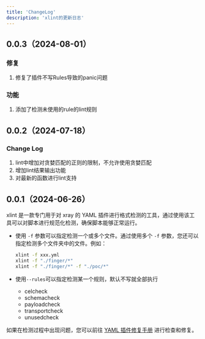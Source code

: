 ```yaml
---
title: 'ChangeLog'
description: 'xlint的更新日志'
---
```


## 0.0.3（2024-08-01）

### 修复

1. 修复了插件不写Rules导致的panic问题

### 功能

1. 添加了检测未使用的rule的lint规则

## 0.0.2（2024-07-18）

### Change Log
1. lint中增加对贪婪匹配的正则的限制，不允许使用贪婪匹配
2. 增加lint结果输出功能
3. 对最新的函数进行lint支持

## 0.0.1（2024-06-26）

xlint 是一款专门用于对 xray 的 YAML 插件进行格式检测的工具，通过使用该工具可以对脚本进行规范化检测，确保脚本能够正常运行。

- 使用 `-f` 参数可以指定检测一个或多个文件。通过使用多个 `-f` 参数，您还可以指定检测多个文件夹中的文件。例如：

  ```sh
  xlint -f xxx.yml
  xlint -f "./finger/*"
  xlint -f "./finger/*" -f "./poc/*"
  ```
- 使用`--rules`可以指定检测某一个规则，默认不写就全部执行
   - celcheck
   - schemacheck
   - payloadcheck
   - transportcheck
   - unusedcheck

如果在检测过程中出现问题，您可以前往 [YAML 插件修复手册](https://docs.xray.cool/plugins/yaml/Fix) 进行检查和修复。